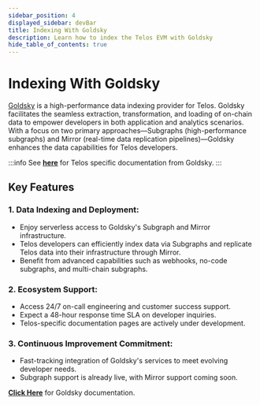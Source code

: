 ```yaml
---
sidebar_position: 4
displayed_sidebar: devBar
title: Indexing With Goldsky
description: Learn how to index the Telos EVM with Goldsky
hide_table_of_contents: true
---
```


# Indexing With Goldsky

[Goldsky](https://goldsky.com/) is a high-performance data indexing provider for Telos. Goldsky facilitates the seamless extraction, transformation, and loading of on-chain data to empower developers in both application and analytics scenarios. With a focus on two primary approaches—Subgraphs (high-performance subgraphs) and Mirror (real-time data replication pipelines)—Goldsky enhances the data capabilities for Telos developers.

:::info
See [**here**](https://docs.goldsky.com/chains/telos) for Telos specific documentation from Goldsky.
:::

## Key Features

### 1. Data Indexing and Deployment:

- Enjoy serverless access to Goldsky's Subgraph and Mirror infrastructure.
- Telos developers can efficiently index data via Subgraphs and replicate Telos data into their infrastructure through Mirror.
- Benefit from advanced capabilities such as webhooks, no-code subgraphs, and multi-chain subgraphs.

### 2. Ecosystem Support:

- Access 24/7 on-call engineering and customer success support.
- Expect a 48-hour response time SLA on developer inquiries.
- Telos-specific documentation pages are actively under development.

### 3. Continuous Improvement Commitment:

- Fast-tracking integration of Goldsky's services to meet evolving developer needs.
- Subgraph support is already live, with Mirror support coming soon.


[**Click Here**](https://docs.goldsky.com/chains/telos) for Goldsky documentation.